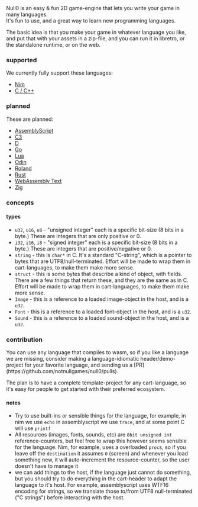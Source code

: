 
<Callout emoji="🤣">
Null0 is an easy & fun 2D game-engine that lets you write your game in many languages.<br/>
It's fun to use, and a great way to learn new programming languages.
</Callout>

The basic idea is that you make your game in whatever language you like, and put that with your assets in a zip-file, and you can run it in libretro, or the standalone runtime, or on the web.

### supported

We currently fully support these languages:

- [Nim](/null0/languages/nim)
- [C / C++](/null0/languages/c)

### planned

These are planned:

- [AssemblyScript](https://www.assemblyscript.org/)
- [C3](https://c3-lang.org/)
- [D](https://dlang.org/)
- [Go](https://tinygo.org/)
- [Lua](https://nelua.io/)
- [Odin](https://odin-lang.org/)
- [Roland](https://github.com/DenialAdams/roland)
- [Rust](https://www.rust-lang.org/)
- [WebAssembly Text](https://developer.mozilla.org/en-US/docs/WebAssembly/Understanding_the_text_format)
- [Zig](https://ziglang.org/)

### concepts

#### types

- `u32`, `u16`, `u8` - "unsigned integer" each is a specific bit-size (8 bits in a byte.) These are integers that are only positive or 0.
- `i32`, `i16`, `i8` - "signed integer" each is a specific bit-size (8 bits in a byte.) These are integers that are positive/negative or 0.
- `string` - this is `char*` in C. It's a standard "C-string", which is a pointer to bytes that are UTF8/null-terminated. Effort will be made to wrap them in cart-languages, to make them make more sense.
- `struct` - this is some bytes that describe a kind of object, with fields. There are a few things that return these, and they are the same as in C. Effort will be made to wrap them in cart-languages, to make them make more sense.
- `Image` - this is a reference to a loaded image-object in the host, and is a `u32`.
- `Font` - this is a reference to a loaded font-object in the host, and is a `u32`.
- `Sound` - this is a reference to a loaded sound-object in the host, and is a `u32`.


### contribution

<Callout emoji="❤️">
You can use any language that compiles to wasm, so if you like a language we are missing, consider making a language-idiomatic header/demo-project for your favorite language, and sending us a [PR](https://github.com/notnullgames/null0/pulls).
</Callout>

The plan is to have a complete template-project for any cart-language, so it's easy for people to get started with their preferred ecosystem.

#### notes

- Try to use built-ins or sensible things for the language, for example, in nim we use `echo` in assemblyscript we use `trace`, and at some point C will use `printf`
- All resources (images, fonts, sounds, etc) are `8bit unsigned int` reference-counters, but feel free to wrap this however seems sensible for the language. Nim, for example, uses a overloaded `proc`s, so if you leave off the `destination` it assumes `0` (screen) and whenever you load something new, it will auto-increment the resource-counter, so the user doesn't have to manage it
- we can add things to the host, if the language just cannot do something, but you should try to do everything in the cart-header to adapt the language to it's host. For example, assemblyscript uses WTF16 encoding for strings, so we translate those to/from UTF8 null-terminated ("C strings") before interacting with the host.

